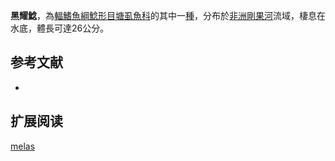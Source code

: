 {{Speciesbox
| name = 黑耀鯰
| image = 
| image_width = 260px
| image_caption = 
| status = LC
| status_system = IUCN3.1
| genus = Clariallabes
| species = melas
| authority = [[Boulenger|Boulenger]], 1887
| synonyms = *''Clariallabes melas lembesseensis''<br /><small>Fowler, 1949</small> ''
*''Clarias melas''<br /><small>Boulenger, 1887</small> ''
}}

'''黑耀鯰'''，為[[輻鰭魚綱|輻鰭魚綱]][[鯰形目|鯰形目]][[塘虱魚科|塘虱魚科]]的其中一[[種|種]]，分布於[[非洲|非洲]][[剛果河|剛果河]]流域，棲息在水底，體長可達26公分。

==参考文献==
*{{FishBase_species|genus=Clariallabes|species=melas|year=2011|month=12}}

== 扩展阅读 ==
{{refbegin}}
{{wikispecies-inline|Clariallabes melas|黑耀鯰}}
{{refend}}
{{Taxonbar|from=Q6430000}}

[[Category:耀鯰屬|melas]]